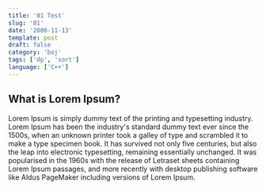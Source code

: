 ```yaml
---
title: '01 Test'
slug: '01'
date: '2000-11-13'
template: post
draft: false
category: 'boj'
tags: ['dp', 'sort']
language: ['C++']
---
```


## What is Lorem Ipsum?

Lorem Ipsum is simply dummy text of the printing and typesetting industry. Lorem Ipsum has been the industry's standard dummy text ever since the 1500s, when an unknown printer took a galley of type and scrambled it to make a type specimen book. It has survived not only five centuries, but also the leap into electronic typesetting, remaining essentially unchanged. It was popularised in the 1960s with the release of Letraset sheets containing Lorem Ipsum passages, and more recently with desktop publishing software like Aldus PageMaker including versions of Lorem Ipsum.
